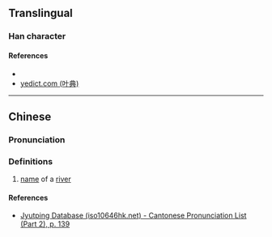 {{character info/new}}
==Translingual==

===Han character===
{{Han char|rn=85|rad=水|as=07|sn=10|four=|canj=EBCJ|ids=⿰氵罕}}

====References====
* {{Han ref|kx=0624.190|dkj=17483|dj=1022.040|hdz=31635.010|uh=6D6B|ud=28011}}
* [http://yedict.com/htm/6D/6D6B.htm yedict.com (叶典)]

----

==Chinese==
{{zh-forms}}

===Pronunciation===
{{zh-pron
|m=hǎn
|c=hon2
|mc=
|oc=
|ma=
|cat=pn
}}

===Definitions===
{{zh-hanzi}}

# [[name]] of a [[river]]

====References====
*[http://www.iso10646hk.net/jp/document/download.jsp Jyutping Database (iso10646hk.net) - Cantonese Pronunciation List (Part 2), p. 139]